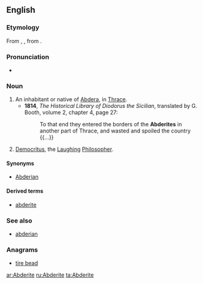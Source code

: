 ==English==

===Etymology===
From {{etyl|la}} {{term|Abderita|lang=la}}, {{term|Abderites|lang=la}}, from {{etyl|grc}} {{term|Ἀβδηρίτης|tr=Abdēritēs|lang=grc}}.

===Pronunciation===
* {{a|US}} {{IPA|/ˈæb.dəˌɹaɪt/}}

===Noun===
{{en-noun}}

# An inhabitant or native of [[Abdera]], in [[Thrace]].  
#* '''1814''', ''The Historical Library of Diodorus the Sicilian'', translated by G. Booth, volume 2, chapter 4, page 27:
#*: To that end they entered the borders of the '''Abderites''' in another part of Thrace, and wasted and spoiled the country {{...}}
# {{context|‘the Abderite’}} [[Democritus]], the [[laughing|Laughing]] [[philosopher|Philosopher]].

====Synonyms====
* [[Abderian]]

====Derived terms====
* [[abderite]]

===See also===
* [[abderian]]

===Anagrams===
* [[tire bead#English|tire bead]]

[[ar:Abderite]]
[[ru:Abderite]]
[[ta:Abderite]]